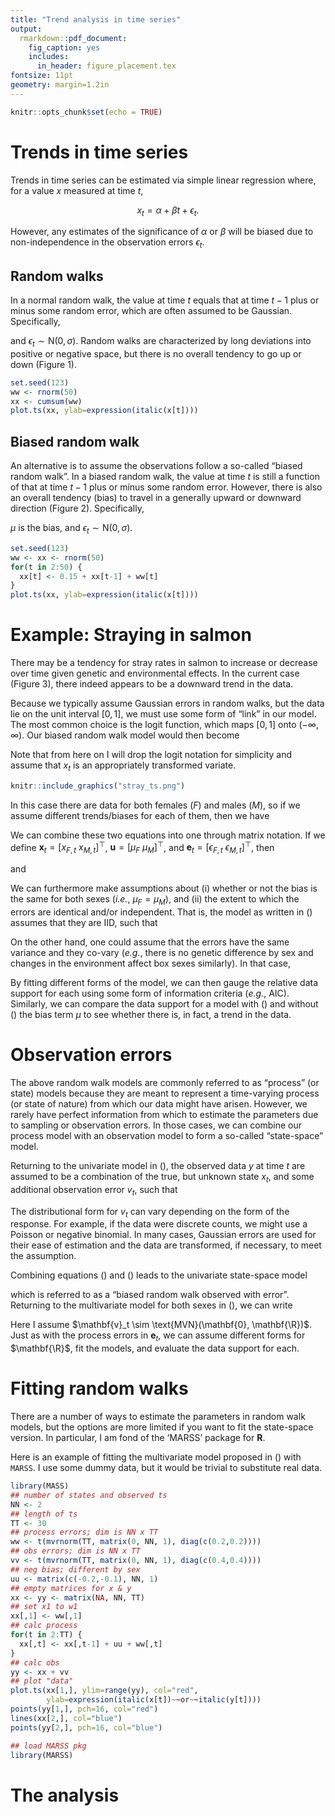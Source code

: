 ```yaml
---
title: "Trend analysis in time series"
output:
  rmarkdown::pdf_document:
    fig_caption: yes        
    includes:  
      in_header: figure_placement.tex
fontsize: 11pt
geometry: margin=1.2in
---
```


```r
knitr::opts_chunk$set(echo = TRUE)
```

\begin{center}
  \textbf{Mark Scheuerell} \\
  \text{Northwest Fisheries Science Center} \\
  \text{National Marine Fisheries Service} \\
  \text{Seattle, WA USA} \\
  \text{mark.scheuerell@noaa.gov}
\end{center}

# Trends in time series

Trends in time series can be estimated via simple linear regression where, for a value $x$ measured at time $t$,

$$
x_t = \alpha + \beta t + \epsilon_t.
$$

However, any estimates of the significance of $\alpha$ or $\beta$ will be biased due to non-independence in the observation errors $\epsilon_t$.

## Random walks

In a normal random walk, the value at time $t$ equals that at time $t-1$ plus or minus some random error, which are often assumed to be Gaussian. Specifically,

\begin{equation} \label{eqnRW}
x_t = x_{t-1} + \epsilon_t,
\end{equation}

and $\epsilon_t \sim \text{N}(0,\sigma)$. Random walks are characterized by long deviations into positive or negative space, but there is no overall tendency to go up or down (Figure 1).

\vspace{0.25in}

```r
set.seed(123)
ww <- rnorm(50)
xx <- cumsum(ww)
plot.ts(xx, ylab=expression(italic(x[t])))
```

## Biased random walk

An alternative is to assume the observations follow a so-called "biased random walk". In a biased random walk, the value at time $t$ is still a function of that at time $t-1$ plus or minus some random error. However, there is also an overall tendency (bias) to travel in a generally upward or downward direction (Figure 2). Specifically,

\begin{equation} \label{eqnBRW}
x_t = x_{t-1} + \mu + \epsilon_t,
\end{equation}

$\mu$ is the bias, and $\epsilon_t \sim \text{N}(0,\sigma)$.

\vspace{0.25in}

```r
set.seed(123)
ww <- xx <- rnorm(50)
for(t in 2:50) {
  xx[t] <- 0.15 + xx[t-1] + ww[t]
}
plot.ts(xx, ylab=expression(italic(x[t])))
```

# Example: Straying in salmon

There may be a tendency for stray rates in salmon to increase or decrease over time given genetic and environmental effects. In the current case (Figure 3), there indeed appears to be a downward trend in the data.

Because we typically assume Gaussian errors in random walks, but the data lie on the unit interval $[0,1]$, we must use some form of "link" in our model. The most common choice is the logit function, which maps $[0,1]$ onto $(-\infty, \infty)$. Our biased random walk model would then become

\begin{equation} \label{eqnLBRW}
\text{logit}(x_t) = \text{logit}(x_{t-1}) + \mu + \epsilon_t.
\end{equation}

Note that from here on I will drop the logit notation for simplicity and assume that $x_t$ is an appropriately transformed variate. 

```r
knitr::include_graphics("stray_ts.png")
```

In this case there are data for both females ($F$) and males ($M$), so if we assume different trends/biases for each of them, then we have

\begin{align} \label{eqnLBRWs}
x_{F,t} &= x_{F,t-1} + \mu_F + \epsilon_{F,t} \\
x_{M,t} &= x_{M,t-1} + \mu_M + \epsilon_{M,t}.
\end{align}

We can combine these two equations into one through matrix notation. If we define $\mathbf{x}_t = \left[x_{F,t} ~ x_{M,t}\right]^\top$, $\mathbf{u} = \left[\mu_F ~ \mu_M\right]^\top$, and $\mathbf{e}_t = \left[\epsilon_{F,t} ~ \epsilon_{M,t}\right]^\top$, then

\begin{equation} \label{eqnLBRWsM}
\mathbf{x}_t = \mathbf{x}_{t-1} + \mathbf{u}_t + \mathbf{e}_t
\end{equation}

and

\begin{equation} \label{eqnLBRWsE}
\mathbf{e}_t \sim \text{MVN}(\mathbf{0}, \mathbf{\Sigma}).
\end{equation}

We can furthermore make assumptions about (i) whether or not the bias is the same for both sexes (_i.e._, $\mu_F = \mu_M$), and (ii) the extent to which the errors are identical and/or independent. That is, the model as written in (\ref{eqnLBRWsE}) assumes that they are IID, such that

\begin{equation} \label{eqnSigma1}
\mathbf{\Sigma} = 
  \begin{bmatrix}
    \sigma_F & 0 \\
    0 & \sigma_M
  \end{bmatrix}.
\end{equation}

On the other hand, one could assume that the errors have the same variance and they co-vary (_e.g._, there is no genetic difference by sex and changes in the environment affect box sexes similarly). In that case,

\begin{equation} \label{eqnSigma2}
\mathbf{\Sigma} = 
  \begin{bmatrix}
    \sigma & \gamma \\
    \gamma & \sigma
  \end{bmatrix}.
\end{equation}

By fitting different forms of the model, we can then gauge the relative data support for each using some form of information criteria (_e.g._, AIC). Similarly, we can compare the data support for a model with (\ref{eqnBRW}) and without (\ref{eqnRW}) the bias term $\mu$ to see whether there is, in fact, a trend in the data.

# Observation errors

The above random walk models are commonly referred to as "process" (or state) models because they are meant to represent a time-varying process (or state of nature) from which our data might have arisen. However, we rarely have perfect information from which to estimate the parameters due to sampling or observation errors. In those cases, we can combine our process model with an observation model to form a so-called "state-space" model.

Returning to the univariate model in (\ref{eqnBRW}), the observed data $y$ at time $t$ are assumed to be a combination of the true, but unknown state $x_t$, and some additional observation error $v_t$, such that

\begin{equation} \label{eqnBRWobs}
y_t = x_y + v_t.
\end{equation}

The distributional form for $v_t$ can vary depending on the form of the response. For example, if the data were discrete counts, we might use a Poisson or negative binomial. In many cases, Gaussian errors are used for their ease of estimation and the data are transformed, if necessary, to meet the assumption.

Combining equations (\ref{eqnBRW}) and (\ref{eqnBRWobs}) leads to the univariate state-space model

\begin{equation} \label{ssm} 
\begin{gathered}
  x_t = x_{t-1} + \mu + \epsilon_t \\
  y_t = x_t + v_t,
\end{gathered}
\end{equation}

which is referred to as a "biased random walk observed with error". Returning to the multivariate model for both sexes in (\ref{eqnLBRWsM}), we can write

\begin{equation} \label{SSM}
  \begin{gathered}
    \mathbf{x}_t = \mathbf{x}_{t-1} + \mathbf{u} + \mathbf{e}_t\\
    \mathbf{y}_t = \mathbf{x}_t + \mathbf{v}_t.
  \end{gathered}
\end{equation}

Here I assume $\mathbf{v}_t \sim \text{MVN}(\mathbf{0}, \mathbf{\R})$. Just as with the process errors in $\mathbf{e}_t$, we can assume different forms for $\mathbf{\R}$, fit the models, and evaluate the data support for each.

# Fitting random walks

There are a number of ways to estimate the parameters in random walk models, but the options are more limited if you want to fit the state-space version. In particular, I am fond of the 'MARSS' package\footnote{See https://cran.r-project.org/web/packages/MARSS/index.html.} for __R__.

Here is an example of fitting the multivariate model proposed in (\ref{SSM}) with `MARSS`. I use some dummy data, but it would be trivial to substitute real data. 

```r
library(MASS)
## number of states and observed ts
NN <- 2
## length of ts
TT <- 30
## process errors; dim is NN x TT
ww <- t(mvrnorm(TT, matrix(0, NN, 1), diag(c(0.2,0.2))))
## obs errors; dim is NN x TT
vv <- t(mvrnorm(TT, matrix(0, NN, 1), diag(c(0.4,0.4))))
## neg bias; different by sex
uu <- matrix(c(-0.2,-0.1), NN, 1)
## empty matrices for x & y
xx <- yy <- matrix(NA, NN, TT)
## set x1 to w1
xx[,1] <- ww[,1]
## calc process
for(t in 2:TT) {
  xx[,t] <- xx[,t-1] + uu + ww[,t]
}
## calc obs
yy <- xx + vv
## plot "data"
plot.ts(xx[1,], ylim=range(yy), col="red",
        ylab=expression(italic(x[t])~~or~~italic(y[t])))
points(yy[1,], pch=16, col="red")
lines(xx[2,], col="blue")
points(yy[2,], pch=16, col="blue")
```


```r
## load MARSS pkg
library(MARSS)
```


# The analysis

```r

```

